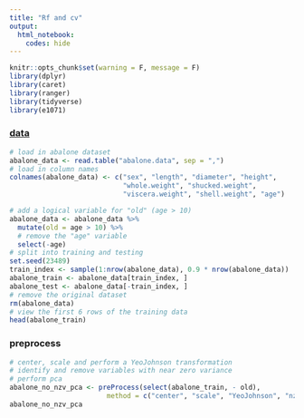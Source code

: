 ---
title: "Rf and cv"
output: 
  html_notebook:
    codes: hide
---

```{r setup, include=FALSE}
knitr::opts_chunk$set(warning = F, message = F)
library(dplyr)
library(caret)
library(ranger)
library(tidyverse)
library(e1071)
```

### [data](http://www.rebeccabarter.com/blog/2017-11-17-caret_tutorial/) 
```{r}
# load in abalone dataset
abalone_data <- read.table("abalone.data", sep = ",")
# load in column names
colnames(abalone_data) <- c("sex", "length", "diameter", "height", 
                            "whole.weight", "shucked.weight", 
                            "viscera.weight", "shell.weight", "age")

# add a logical variable for "old" (age > 10)
abalone_data <- abalone_data %>%
  mutate(old = age > 10) %>%
  # remove the "age" variable
  select(-age)
# split into training and testing
set.seed(23489)
train_index <- sample(1:nrow(abalone_data), 0.9 * nrow(abalone_data))
abalone_train <- abalone_data[train_index, ]
abalone_test <- abalone_data[-train_index, ]
# remove the original dataset
rm(abalone_data)
# view the first 6 rows of the training data
head(abalone_train)
``` 

### preprocess
```{r}
# center, scale and perform a YeoJohnson transformation
# identify and remove variables with near zero variance
# perform pca
abalone_no_nzv_pca <- preProcess(select(abalone_train, - old), 
                        method = c("center", "scale", "YeoJohnson", "nzv", "pca"))
abalone_no_nzv_pca
```

